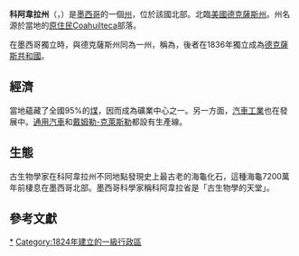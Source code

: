 {{Infobox settlement
| name             = 科阿韋拉州
| official_name    = ''Estado Libre y Soberano<br>de Coahuila de Zaragoza''
| native_name_lang = 
| settlement_type  = 州
| image_flag       = Flag of Coahuila.svg
| flag_size        = 160px
| flag_alt         = 
| image_seal       = Coat of arms of Coahuila.svg
| seal_size        = 80px
| nickname         = <!-- NO -->
| motto            = <!-- NO -->
| anthem           =
| image_map        = Coahuila in Mexico (location map scheme).svg
| map_caption      = 在墨西哥的位置
| coordinates      = {{coord|27|18|N|102|3|W|region:MX-COA_type:adm1st|display=inline,title}}
| coor_pinpoint           = 
| coordinates_footnotes   = 
| subdivision_type        = 國家
| subdivision_name        = [[墨西哥|墨西哥]]
| seat_type       = 首府
| seat            = [[萨尔蒂约|萨尔蒂约]]
| established_title       = 
| established_date        = 
| founder                 = 
| leader_party            = 
| leader_title            = 州長
| leader_name = Ruben Moreira Valdez

| unit_pref               = Metric<!-- or US or UK -->
| area_footnotes          = <ref>{{cite web |title=Resumen |url=http://cuentame.inegi.gob.mx/monografias/informacion/coah/default.aspx?tema=me&e=05 |publisher=Cuentame INEGI |accessdate=2013-02-12 |deadurl=yes |archiveurl=https://web.archive.org/web/20130419033226/http://cuentame.inegi.gob.mx/monografias/informacion/coah/default.aspx?tema=me&e=05 |archivedate=2013-04-19 }}</ref>
| area_total_km2          = 151595
| area_land_km2           = 
| area_water_km2          = 
| area_water_percent      =
| area_note               = 
| elevation_m             =
| elevation_max_footnotes =<ref>{{cite web |title=Relieve |url=http://cuentame.inegi.gob.mx/monografias/informacion/coah/territorio/relieve.aspx?tema=me&e=05 |publisher=Cuentame INEGI |accessdate=2010-10-20 |deadurl=yes |archiveurl=https://web.archive.org/web/20101213131006/http://cuentame.inegi.gob.mx/monografias/informacion/coah/territorio/relieve.aspx?tema=me&e=05 |archivedate=2010-12-13 }}</ref>
| elevation_max_m         = 3710
| elevation_max_ft        =
| elevation_min_m         = 
| elevation_min_ft        =
| population_footnotes    = <ref>{{cite web|title=Encuesta Intercensal 2015|url=http://www.inegi.org.mx/est/contenidos/proyectos/encuestas/hogares/especiales/ei2015/doc/eic_2015_presentacion.pdf|accessdate=2015-12-08|archive-date=2018-12-24|archive-url=https://web.archive.org/web/20181224183903/https://www.inegi.org.mx/est/contenidos/proyectos/encuestas/hogares/especiales/ei2015/doc/eic_2015_presentacion.pdf|dead-url=yes}}</ref>
| population_total        = 2954915
| population_as_of        = 2015年
| population_density_km2  = auto
| population_density_rank = 
| population_demonym      =
| population_note         = 
| population_rank         =
| postal_code_type        = 郵政編碼
| postal_code             = 25－27
| iso_code                = MX-COA
| blank_name_sec1         = [[人类发展指数|HDI]]
| blank_info_sec1         = {{increase}} 0.776 <span style="color:#090">高</span>
| blank_name_sec2         = 
| blank_info_sec2         = 
| website                 = {{URL|http://www.coahuila.gob.mx}}
| footnotes               = 
}}

'''科阿韋拉州'''（{{lang-es|Coahuila}}，{{IPA-es|koaˈwila|-|Coahuila.ogg}}）是[[墨西哥|墨西哥]]的一個[[墨西哥行政區劃|州]]，位於該國北部。北臨[[美國|美國]][[德克薩斯州|德克薩斯州]]。州名源於當地的[[原住民|原住民]]Coahuilteca部落。

在墨西哥獨立時，與德克薩斯州同為一州，稱為{{lang|es|Coahuila y Tejas}}，後者在1836年獨立成為[[德克薩斯共和國|德克薩斯共和國]]。

== 經濟 ==
當地蘊藏了全國95%的[[煤|煤]]，因而成為礦業中心之一。另一方面，[[汽車工業|汽車工業]]也在發展中。[[通用汽車|通用汽車]]和[[戴姆勒-克萊斯勒|戴姆勒-克萊斯勒]]都設有生產線。

== 生態 ==
古生物學家在科阿韋拉州不同地點發現史上最古老的海龜化石，這種海龜7200萬年前棲息在墨西哥北部。墨西哥科學家稱科阿韋拉省是「古生物學的天堂」。

==參考文獻==
{{Reflist}}

{{mexico|nocat}}
[[Category:科阿韦拉州|*]]
[[Category:1824年建立的一級行政區|Category:1824年建立的一級行政區]]